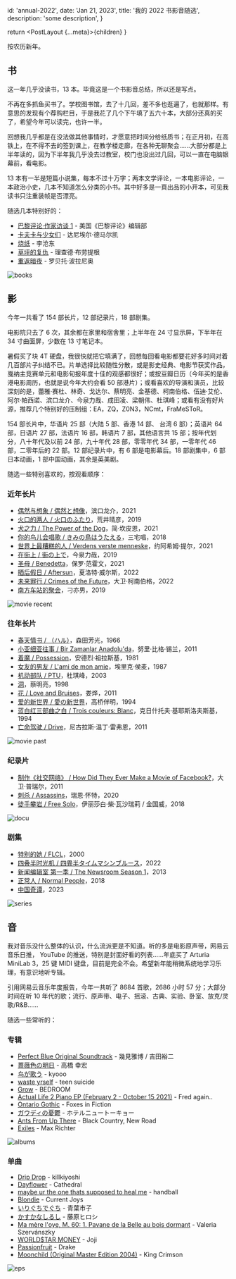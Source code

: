 
  id: 'annual-2022',
  date: 'Jan 21, 2023',
  title: '我的 2022 书影音随选',
  description: 'some description',
}

  return <PostLayout {...meta}>{children}</PostLayout>
}

按农历新年。

## 书

这一年几乎没读书，13 本。毕竟这是一个书影音总结，所以还是写点。

不再在多抓鱼买书了。学校图书馆，去了十几回，差不多也逛遍了，也就那样。有意思的发现有个荐购栏目，于是我花了几个下午填了五六十本，大部分还真的买了，希望今年可以读完，也许一半。

回想我几乎都是在没法做其他事情时，才愿意把时间分给纸质书；在正月初，在高铁上，在不得不去的签到课上，在教学楼走廊，在各种无聊聚会……大部分都是上半年读的，因为下半年我几乎没去过教室，校门也没出过几回，可以一直在电脑银幕前，看电影。

13 本有一半是短篇小说集，每本不过十万字；两本文学评论，一本电影评论，一本政治小史，几本不知道怎么分类的小书。其中好多是一頁出品的小开本，可见我读书只注重装帧是否漂亮。

随选几本特别好的：

- [巴黎评论·作家访谈 1](https://book.douban.com/subject/6712407/) - 美国《巴黎评论》编辑部
- [卡夫卡与少女们](https://book.douban.com/subject/34672161/) - 达尼埃尔·德马尔凯
- [烧纸](https://book.douban.com/subject/30441551/) - 李沧东
- [草坪的复仇](https://book.douban.com/subject/35668915/) - 理查德·布劳提根
- [重返暗夜](https://book.douban.com/subject/35249410/) - 罗贝托·波拉尼奥

<IMG src={books} alt='books' />

## 影

今年一共看了 154 部长片，12 部纪录片，18 部剧集。

电影院只去了 6 次，其余都在家里和宿舍里；上半年在 24 寸显示屏，下半年在 34 寸曲面屏，少数在 13 寸笔记本。

暑假买了块 4T 硬盘，我很快就把它填满了，回想每回看电影都要花好多时间对着几百部片子纠结不已。片单选择比较随性分散，或是影史经典、电影节获奖作品，戛纳主竞赛单元和电影旬报年度十佳的观感都很好；或按豆瓣日历（今年买的是香港电影周历，也就是说今年大约会看 50 部港片）；或看喜欢的导演和演员，比较深刻的是，蕾雅·赛杜、林奇、戈达尔、蔡明亮、金基德、柯南伯格、伍迪·艾伦、阿尔·帕西诺、滨口龙介、今泉力哉、成田凌、梁朝伟、杜琪峰；或看有没有好片源，推荐几个特别好的压制组：EA，ZQ，Z0N3，NCmt，FraMeSToR。

154 部长片中，华语片 25 部（大陆 5 部、香港 14 部、 台湾 6 部）；英语片 64 部，日语片 27 部，法语片 16 部，韩语片 7 部，其他语言共 15 部；按年代划分，八十年代及以前 24 部，九十年代 28 部，零零年代 34 部，一零年代 46 部，二零年后的 22 部。12 部纪录片中，有 6 部是电影幕后。18 部剧集中，6 部日本动画，1 部中国动画，其余是英美剧。

随选一些特别喜欢的，按观看顺序：

### 近年长片

- [偶然与想象 / 偶然と想像](https://movie.douban.com/subject/35360296/)，滨口龙介，2021
- [火口的两人 / 火口のふたり](https://movie.douban.com/subject/30405087/)，荒井晴彦，2019
- [犬之力 / The Power of the Dog](https://movie.douban.com/subject/33437152/)，简·坎皮恩，2021
- [你的鸟儿会唱歌 / きみの鳥はうたえる](https://movie.douban.com/subject/26969120/)，三宅唱，2018
- [世界上最糟糕的人 / Verdens verste menneske](https://movie.douban.com/subject/34447553/)，约阿希姆·提尔，2021
- [在街上 / 街の上で](https://movie.douban.com/subject/34809360/)，今泉力哉，2019
- [圣母 / Benedetta](https://movie.douban.com/subject/26933588/)，保罗·范霍文，2021
- [晒后假日 / Aftersun](https://movie.douban.com/subject/35876302/)，夏洛特·威尔斯，2022
- [未来罪行 / Crimes of the Future](https://movie.douban.com/subject/35448536/)，大卫·柯南伯格，2022
- [南方车站的聚会](https://movie.douban.com/subject/27668250/)，刁亦男，2019

<IMG src={moviesRecent} alt='movie recent' />

### 往年长片

- [春天情书 / （ハル）](https://movie.douban.com/subject/1858233/)，森田芳光，1966
- [小亚细亚往事 / Bir Zamanlar Anadolu'da](https://movie.douban.com/subject/5959260/)，努里·比格·锡兰，2011
- [着魔 / Possession](https://movie.douban.com/subject/1297203/)，安德烈·祖拉斯基，1981
- [女友的男友 / L'ami de mon amie](https://movie.douban.com/subject/1293776/)，埃里克·侯麦，1987
- [机动部队 / PTU](https://movie.douban.com/subject/1302434/)，杜琪峰，2003
- [洞](https://movie.douban.com/subject/1307991/)，蔡明亮，1998
- [花 / Love and Bruises](https://movie.douban.com/subject/4883425/)，娄烨，2011
- [爱的新世界 / 愛の新世界](https://movie.douban.com/subject/2076386/)，高桥伴明，1994
- [蓝白红三部曲之白 / Trois couleurs: Blanc](https://movie.douban.com/subject/1292049/)，克日什托夫·基耶斯洛夫斯基，1994
- [亡命驾驶 / Drive](https://movie.douban.com/subject/2010972/)，尼古拉斯·温丁·雷弗恩，2011

<IMG src={moviesPast} alt='movie past' />

### 纪录片

- [制作《社交网络》 / How Did They Ever Make a Movie of Facebook?](https://movie.douban.com/subject/6041562/)，大卫·普瑞尔，2011
- [刺杀 / Assassins](https://movie.douban.com/subject/34907416/)，瑞恩·怀特，2020
- [徒手攀岩 / Free Solo](https://movie.douban.com/subject/30167509/)，伊丽莎白·柴·瓦沙瑞莉 / 金国威，2018

<IMG src={docu} alt='docu' />

### 剧集

- [特别的她 / FLCL](https://movie.douban.com/subject/1412436/)，2000
- [四叠半时光机 / 四畳半タイムマシンブルース](https://movie.douban.com/subject/35563505/)，2022
- [新闻编辑室 第一季 / The Newsroom Season 1](https://movie.douban.com/subject/6142597/)，2013
- [正常人 / Normal People](https://movie.douban.com/subject/33477335/)，2018
- [中国奇谭](https://movie.douban.com/subject/35674355/)，2023

<IMG src={series} alt='series' />

## 音

我对音乐没什么整体的认识，什么流派更是不知道。听的多是电影原声带，网易云音乐日推， YouTube 的推送，特别是封面好看的列表……年底买了 Arturia MiniLab 3，25 键 MIDI 键盘，目前是完全不会。希望新年能稍微系统地学习乐理，有意识地听专辑。

引用网易云音乐年度报告，今年一共听了 8684 首歌，2686 小时 57 分；大部分时间在听 10 年代的歌；流行、原声带、电子、摇滚、古典、实验、卧室、放克/灵歌/R&B……

随选一些常听的：

### 专辑

- [Perfect Blue Original Soundtrack](https://music.douban.com/subject/2244794/) - 幾見雅博 / 吉田裕二
- [薔薇色の明日](https://music.douban.com/subject/1917742/) - 高橋 幸宏
- [鸟が歌う](https://music.douban.com/subject/10464794/) - kyooo
- [waste yrself](https://music.douban.com/subject/25816591/) - teen suicide
- [Grow](https://music.douban.com/subject/26590668/) - BEDROOM
- [Actual Life 2 Piano EP (February 2 - October 15 2021)](https://music.douban.com/subject/36068356/) - Fred again..
- [Ontario Gothic](https://music.douban.com/subject/26005294/) - Foxes in Fiction
- [ガウディの憂鬱](https://music.douban.com/subject/1862419/) - ホテルニュートーキョー
- [Ants From Up There](https://music.douban.com/subject/35624529/) - Black Country, New Road
- [Exiles](https://music.douban.com/subject/35553040/) - Max Richter

<IMG src={albums} alt='albums' />

### 单曲

- [Drip Drop](https://music.163.com/song?id=1409523393) - killkiyoshi
- [Dayflower](https://music.163.com/song?id=1809544785) - Cathedral
- [maybe ur the one thats supposed to heal me](https://music.163.com/song?id=1967568848) - handball
- [Blondie](https://music.163.com/song?id=1482113288) - Current Joys
- [いりぐちでぐち](https://music.163.com/#/song?id=28243929) - 青葉市子
- [かすかなしるし](https://music.163.com/song?id=27853242) - 藤原ヒロシ
- [Ma mère l'oye, M. 60: 1. Pavane de la Belle au bois dormant](https://music.163.com/song?id=1491146089) - Valeria Szervánszky
- [WORLD$TAR MONEY](https://music.163.com/song?id=444267974) - Joji
- [Passionfruit](https://music.163.com/song?id=466343434) - Drake
- [Moonchild (Original Master Edition 2004)](https://music.163.com/song?id=4143676) - King Crimson

<IMG src={eps} alt='eps' />
